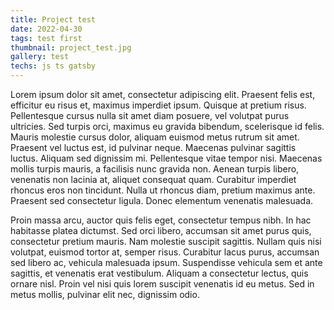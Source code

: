 ```yaml
---
title: Project test
date: 2022-04-30
tags: test first
thumbnail: project_test.jpg
gallery: test
techs: js ts gatsby
---
```


Lorem ipsum dolor sit amet, consectetur adipiscing elit. Praesent felis est, efficitur eu risus et, maximus imperdiet ipsum. Quisque at pretium risus. Pellentesque cursus nulla sit amet diam posuere, vel volutpat purus ultricies. Sed turpis orci, maximus eu gravida bibendum, scelerisque id felis. Mauris molestie cursus dolor, aliquam euismod metus rutrum sit amet. Praesent vel luctus est, id pulvinar neque. Maecenas pulvinar sagittis luctus. Aliquam sed dignissim mi. Pellentesque vitae tempor nisi. Maecenas mollis turpis mauris, a facilisis nunc gravida non. Aenean turpis libero, venenatis non lacinia at, aliquet consequat quam. Curabitur imperdiet rhoncus eros non tincidunt. Nulla ut rhoncus diam, pretium maximus ante. Praesent sed consectetur ligula. Donec elementum venenatis malesuada.

Proin massa arcu, auctor quis felis eget, consectetur tempus nibh. In hac habitasse platea dictumst. Sed orci libero, accumsan sit amet purus quis, consectetur pretium mauris. Nam molestie suscipit sagittis. Nullam quis nisi volutpat, euismod tortor at, semper risus. Curabitur lacus purus, accumsan sed libero ac, vehicula malesuada ipsum. Suspendisse vehicula sem et ante sagittis, et venenatis erat vestibulum. Aliquam a consectetur lectus, quis ornare nisl. Proin vel nisi quis lorem suscipit venenatis id eu metus. Sed in metus mollis, pulvinar elit nec, dignissim odio.
